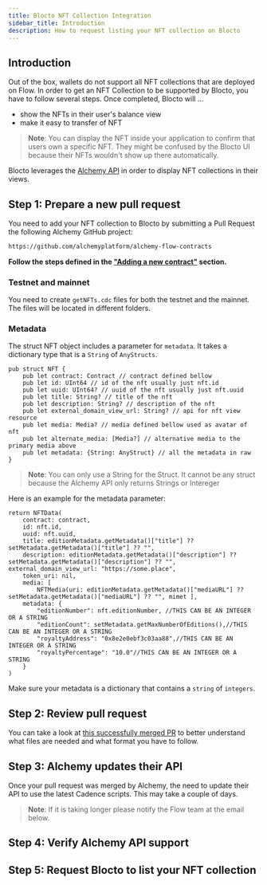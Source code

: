 ```yaml
---
title: Blocto NFT Collection Integration
sidebar_title: Introduction
description: How to request listing your NFT collection on Blocto
---
```


## Introduction

Out of the box, wallets do not support all NFT collections that are deployed on Flow. In order to get an NFT Collection to be supported by Blocto, you have to follow several steps. Once completed, Blocto will ...

- show the NFTs in their user's balance view
- make it easy to transfer of NFT

> **Note**: You can display the NFT inside your application to confirm that users own a specific NFT. They might be confused by the Blocto UI because their NFTs wouldn't show up there automatically.

Blocto leverages the [Alchemy API](https://alchemyapi.io/) in order to display NFT collections in their views.

## Step 1: Prepare a new pull request

You need to add your NFT collection to Blocto by submitting a Pull Request the following Alchemy GitHub project:

```sh
https://github.com/alchemyplatform/alchemy-flow-contracts
```

**Follow the steps defined in the ["Adding a new contract"](https://github.com/alchemyplatform/alchemy-flow-contracts#adding-a-new-contract) section.**

### Testnet and mainnet

You need to create `getNFTs.cdc` files for both the testnet and the mainnet. The files will be located in different folders.

### Metadata

The struct NFT object includes a parameter for `metadata`. It takes a dictionary type that is a `String` of `AnyStructs`.

```cadence
pub struct NFT {
    pub let contract: Contract // contract defined bellow
    pub let id: UInt64 // id of the nft usually just nft.id
    pub let uuid: UInt64? // uuid of the nft usually just nft.uuid
    pub let title: String? // title of the nft
    pub let description: String? // description of the nft
    pub let external_domain_view_url: String? // api for nft view resource
    pub let media: Media? // media defined bellow used as avatar of nft
    pub let alternate_media: [Media?] // alternative media to the primary media above
    pub let metadata: {String: AnyStruct} // all the metadata in raw
}
```

> **Note**: You can only use a String for the Struct. It cannot be any struct because the Alchemy API only returns Strings or Intereger

Here is an example for the metadata parameter:

```cadence
return NFTData(
    contract: contract,
    id: nft.id,
    uuid: nft.uuid,
    title: editionMetadata.getMetadata()["title"] ?? setMetadata.getMetadata()["title"] ?? "",
    description: editionMetadata.getMetadata()["description"] ?? setMetadata.getMetadata()["description"] ?? "", external_domain_view_url: "https://some.place",
    token_uri: nil,
    media: [
        NFTMedia(uri: editionMetadata.getMetadata()["mediaURL"] ?? setMetadata.getMetadata()["mediaURL"] ?? "", mimet ],
    metadata: {
        "editionNumber": nft.editionNumber, //THIS CAN BE AN INTEGER OR A STRING
        "editionCount": setMetadata.getMaxNumberOfEditions(),//THIS CAN BE AN INTEGER OR A STRING
        "royaltyAddress": "0x8e2e0ebf3c03aa88",//THIS CAN BE AN INTEGER OR A STRING
        "royaltyPercentage": "10.0"//THIS CAN BE AN INTEGER OR A STRING
    }
)
```

Make sure your metadata is a dictionary that contains a `string` of `integers`.

## Step 2: Review pull request

You can take a look at [this successfully merged PR](https://github.com/alchemyplatform/alchemy-flow-contracts/pull/67/files#diff52ac07a32e5823cea9908ece26d09760b30077a72260acc0cd237d9ab1cfac3aR2719-R272) to better understand what files are needed and what format you have to follow.

## Step 3: Alchemy updates their API

Once your pull request was merged by Alchemy, the need to update their API to use the latest Cadence scripts. This may take a couple of days.

> **Note**: If it is taking longer please notify the Flow team at the email below.

## Step 4: Verify Alchemy API support

## Step 5: Request Blocto to list your NFT collection
